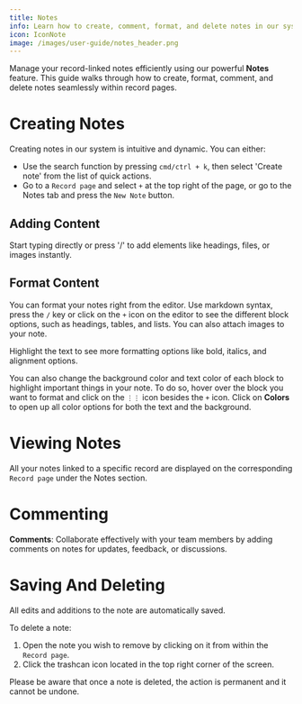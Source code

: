 ```yaml
---
title: Notes
info: Learn how to create, comment, format, and delete notes in our system.
icon: IconNote
image: /images/user-guide/notes_header.png
---
```


Manage your record-linked notes efficiently using our powerful **Notes** feature. This guide walks through how to create, format, comment, and delete notes seamlessly within record pages. 

# Creating Notes

Creating notes in our system is intuitive and dynamic. You can either:

-   Use the search function by pressing `cmd/ctrl + k`, then select 'Create note' from the list of quick actions.
-   Go to a `Record page` and select `+` at the top right of the page, or go to the Notes tab and press the `New Note` button.

## Adding Content

Start typing directly or press '/' to add elements like headings, files, or images instantly.

## Format Content

You can format your notes right from the editor. Use markdown syntax, press the `/` key or click on the `+` icon on the editor to see the different block options, such as headings, tables, and lists. You can also attach images to your note. 

Highlight the text to see more formatting options like bold, italics, and alignment options. 

You can also change the background color and text color of each block to highlight important things in your note. To do so, hover over the block you want to format and click on the `⋮⋮` icon besides the `+` icon. Click on <b>Colors</b> to open up all color options for both the text and the background.

# Viewing Notes

All your notes linked to a specific record are displayed on the corresponding `Record page` under the Notes section.

# Commenting
**Comments**: Collaborate effectively with your team members by adding comments on notes for updates, feedback, or discussions.

# Saving And Deleting

All edits and additions to the note are automatically saved. 

To delete a note:

1. Open the note you wish to remove by clicking on it from within the `Record page`.
2. Click the trashcan icon located in the top right corner of the screen.

Please be aware that once a note is deleted, the action is permanent and it cannot be undone.
